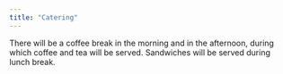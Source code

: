 ```yaml
---
title: "Catering"
---
```


There will be a coffee break in the morning and in the afternoon, during which coffee and tea will be served. Sandwiches will be served during lunch break.

